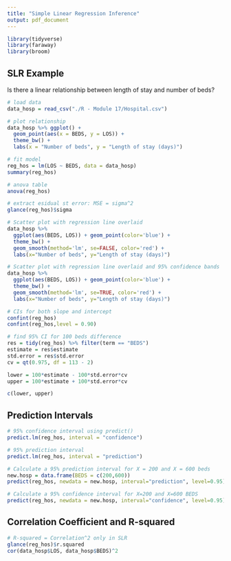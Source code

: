 ---
title: "Simple Linear Regression Inference"
output: pdf_document
---

```{r}
library(tidyverse)
library(faraway)
library(broom)
```

## SLR Example

Is there a linear relationship between length of stay and number of beds?

```{r}
# load data
data_hosp = read_csv("./R - Module 17/Hospital.csv")

# plot relationship
data_hosp %>% ggplot() + 
  geom_point(aes(x = BEDS, y = LOS)) + 
  theme_bw() + 
  labs(x = "Number of beds", y = "Length of stay (days)")

# fit model
reg_hos = lm(LOS ~ BEDS, data = data_hosp)
summary(reg_hos)

# anova table
anova(reg_hos)

# extract esidual st error: MSE = sigma^2
glance(reg_hos)$sigma

# Scatter plot with regression line overlaid  
data_hosp %>% 
  ggplot(aes(BEDS, LOS)) + geom_point(color='blue') + 
  theme_bw() +
  geom_smooth(method='lm', se=FALSE, color='red') +
  labs(x="Number of beds", y="Length of stay (days)")

# Scatter plot with regression line overlaid and 95% confidence bands
data_hosp %>% 
  ggplot(aes(BEDS, LOS)) + geom_point(color='blue') + 
  theme_bw() +
  geom_smooth(method='lm', se=TRUE, color='red') +
  labs(x="Number of beds", y="Length of stay (days)")

# CIs for both slope and intercept
confint(reg_hos)
confint(reg_hos,level = 0.90)

# find 95% CI for 100 beds difference
res = tidy(reg_hos) %>% filter(term == "BEDS")
estimate = res$estimate
std.error = res$std.error
cv = qt(0.975, df = 113 - 2)

lower = 100*estimate - 100*std.error*cv
upper = 100*estimate + 100*std.error*cv

c(lower, upper)

```

## Prediction Intervals

```{r}
# 95% confidence interval using predict()
predict.lm(reg_hos, interval = "confidence") 

# 95% prediction interval 
predict.lm(reg_hos, interval = "prediction") 

# Calculate a 95% prediction interval for X = 200 and X = 600 beds
new.hosp = data.frame(BEDS = c(200,600))
predict(reg_hos, newdata = new.hosp, interval="prediction", level=0.95)

# Calculate a 95% confidence interval for X=200 and X=600 BEDS
predict(reg_hos, newdata = new.hosp, interval="confidence", level=0.95)

```
## Correlation Coefficient and R-squared

```{r}
# R-squared = Correlation^2 only in SLR
glance(reg_hos)$r.squared
cor(data_hosp$LOS, data_hosp$BEDS)^2

```



